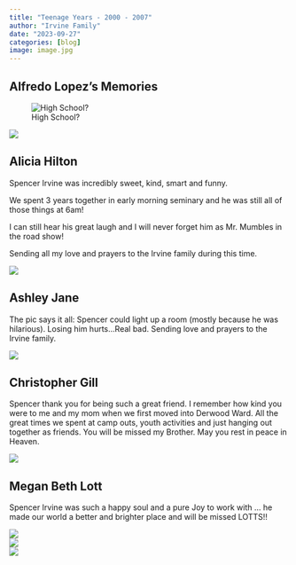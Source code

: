 ```yaml
---
title: "Teenage Years - 2000 - 2007"
author: "Irvine Family"
date: "2023-09-27"
categories: [blog]
image: image.jpg
---
```


## Alfredo Lopez's Memories

![High School?](alfredo_spencer.jpg)  

![](by_garage.jpg)

## Alicia Hilton

Spencer Irvine was incredibly sweet, kind, smart and funny. 

We spent 3 years together in early morning seminary and he was still all of those things at 6am! 

I can still hear his great laugh and I will never forget him as Mr. Mumbles in the road show! 

Sending all my love and prayers to the Irvine family during this time.

![](road_show.jpg)

## Ashley Jane

The pic says it all: Spencer could light up a room (mostly because he was hilarious). Losing him hurts…Real bad. Sending love and prayers to the Irvine family.

![](ashley.jpg)  

## Christopher Gill

Spencer thank you for being such a great friend. I remember how kind you were to me and my mom when we first moved into Derwood Ward. All the great times we spent at camp outs, youth activities and just hanging out together as friends. You will be missed my Brother. May you rest in peace in Heaven.

![](chris_gill.jpg)  

## Megan Beth Lott

Spencer Irvine was such a happy soul and a pure Joy to work with … he made our world a better and brighter place and will be missed LOTTS!!

![](megan_lott1.jpg)  
![](megan_lott2.jpg)  
![](megan_lott3.jpg)  
